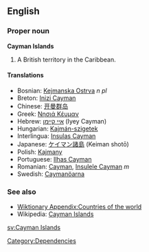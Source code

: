 ==English==
===Proper noun===
'''Cayman Islands'''

#A British territory in the Caribbean.

====Translations====

*Bosnian: [[Kejmanska Ostrva]] ''n pl''
*Breton: [[Inizi Cayman]]
*Chinese: [[开曼群岛]]
*Greek: [[Νησιά Κέυμαν]]
*Hebrew: [[איי קיימן]] (Iyey Cayman)
*Hungarian: [[Kajmán-szigetek]]
*Interlingua: [[Insulas Cayman]]
*Japanese: [[ケイマン諸島]] (Keiman shotō)
*Polish: [[Kajmany]]
*Portuguese: [[Ilhas Cayman]]
*Romanian: [[Cayman]], [[Insulele Cayman]] ''m''
*Swedish: [[Caymanöarna]]

===See also===
*[[Wiktionary Appendix:Countries of the world]]
*Wikipedia: [[w:Cayman Islands|Cayman Islands]]

[[Category:Dependencies]]

[[sv:Cayman Islands]]